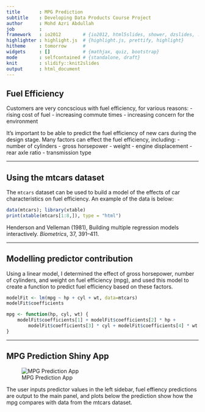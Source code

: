 ```yaml
---
title       : MPG Prediction
subtitle    : Developing Data Products Course Project
author      : Mohd Azri Abdullah
job         : 
framework   : io2012        # {io2012, html5slides, shower, dzslides, ...}
highlighter : highlight.js  # {highlight.js, prettify, highlight}
hitheme     : tomorrow      # 
widgets     : []            # {mathjax, quiz, bootstrap}
mode        : selfcontained # {standalone, draft}
knit        : slidify::knit2slides
output      : html_document
---
```


## Fuel Efficiency

Customers are very concscious with fuel efficiency, for various reasons:
- rising cost of fuel
- increasing commute times
- increasing concern for the environment

It's important to be able to predict the fuel efficiency of new cars during the
design stage. Many factors can effect the fuel efficiency, including:
- number of cylinders
- gross horsepower
- weight
- engine displacement
- rear axle ratio
- transmission type

---

## Using the mtcars dataset

The ```mtcars``` dataset can be used to build a model of the effects of car 
characteristics on fuel efficiency.  An example of the data is below:
```r
data(mtcars); library(xtable)
print(xtable(mtcars[1:8,]), type = "html")
```

Henderson and Velleman (1981), Building multiple regression models interactively. *Biometrics*, 37, 391–411.

---

## Modelling predictor contribution

Using a linear model, I determined the effect of gross horsepower, number of 
cylinders, and weight on fuel efficiency (mpg), and used this model to create a
function to predict fuel efficiency based on these factors.
```r
modelFit <- lm(mpg ~ hp + cyl + wt, data=mtcars)
modelFit$coefficients

mpg <- function(hp, cyl, wt) {
    modelFit$coefficients[1] + modelFit$coefficients[2] * hp + 
        modelFit$coefficients[3] * cyl + modelFit$coefficients[4] * wt
}
```

---

## MPG Prediction Shiny App

![MPG Prediction App](./assets/img/shinyapp.png)

The user inputs predictor values in the left sidebar, fuel effiency predictions
are output to the main panel, and plots below the prediction show how the mpg
compares with data from the mtcars dataset.